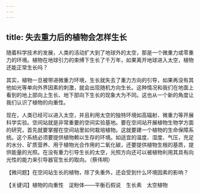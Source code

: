 ```yaml
---
---
---
```

title: 失去重力后的植物会怎样生长
---




随着科学技术的发展，人类的活动扩大到了地球外的太空，那是一个微重力或零重力的环境。植物在地球引力的束缚下生长了千万年，如果离开地球进入太空，植物还能正常生长吗？

其实，植物一旦被带进微重力环境，生长就失去了重力方向的引导，如果再没有其他如光等单向外界因素的刺激，就会出现随机方向生长。这种情况和我们在地面上看到的地上部向上生长、地下部向下生长的现象大为不同。这也从一个新的角度让我们认识了植物的向重性。

现在，人类已经可以进入太空，并且利用太空的独特环境如高辐射、微重力等开展科学实验。空间站就是非常重要的空间实验基地。要在空间站开展植物生物学方面的研究，首先就要掌握在空间站里如何栽培植物。这就要建一个植物的生命保障系统。这个系统必须要提供植物赖以生存的环境。如适宜的温度、湿度、气压，充足的水分、矿质营养、用于植物光合作用的二氧化碳，还要提供植物生根的基质，提供能量的光照。在没有重力引导生长的太空，光照方向还可以被植物利用其具有向光性的能力来引导器官生长的取向。（蔡伟明）





【微问题】在空间站生长的植物，除了失重外，还会受到什么环境因素的影响？

【关键词】植物的向重性　淀粉体——平衡石假说　生长素　太空植物
